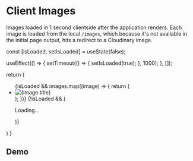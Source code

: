 

# Client Images

Images loaded in 1 second clientside after the application renders. Each image
is loaded from the local `/images`, which because it's not available in the initial
page output, hits a redirect to a Cloudinary image.

  const [isLoaded, setIsLoaded] = useState(false);

  useEffect(() => {
    setTimeout(() => {
      setIsLoaded(true);
    }, 1000);
  }, []);

  return (
    <ul className="grid grid-cols-2 lg:grid-cols-3 gap-6 my-8">
      {isLoaded && images.map((image) => {
        return (
          <li key={image.src}>
            <img
              src={image.src}
              width={image.width}
              height={image.height}
              alt={image.title}
            />
          </li>
        );
      })}
      {!isLoaded && (
        <p className="font-bold">Loading...</p>
      )}
    </ul>
  )
}

## Demo

<Grid />